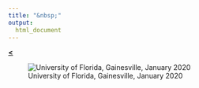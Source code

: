 ```yaml
---
title: "&nbsp;"
output: 
  html_document
---
```

  
[**<**](/Rmarkdowns/ConferencesAndTalks.html)

![University of Florida, Gainesville, January 2020](../images/FLO.jpeg)

